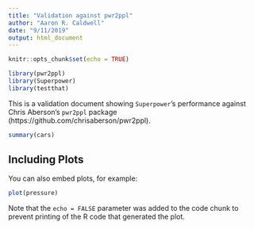 ```yaml
---
title: "Validation against pwr2ppl"
author: "Aaron R. Caldwell"
date: "9/11/2019"
output: html_document
---
```


```r
knitr::opts_chunk$set(echo = TRUE)

library(pwr2ppl)
library(Superpower)
library(testthat)
```


This is a validation document showing `Superpower`'s performance against Chris Aberson's `pwr2ppl` package (https://github.com/chrisaberson/pwr2ppl).


```r
summary(cars)
```

## Including Plots

You can also embed plots, for example:

```r
plot(pressure)
```

Note that the `echo = FALSE` parameter was added to the code chunk to prevent printing of the R code that generated the plot.
